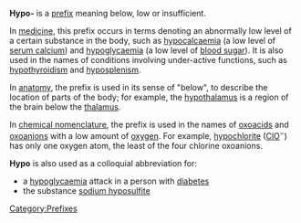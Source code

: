 '''Hypo-''' is a [[prefix (linguistics)|prefix]] meaning below, low or insufficient.

In [[medicine]], this prefix occurs in terms denoting an abnormally low level of a certain substance in the body,
such as [[hypocalcaemia]] (a low level of [[Calcium metabolism|serum calcium]]) and [[hypoglycaemia]] (a low level of [[blood sugar]]).  It is also used in the names of conditions involving under-active functions, such as [[hypothyroidism]] and [[hyposplenism]].

In [[anatomy]], the prefix is used in its sense of "below", to describe the location of parts of the body; for example, the [[hypothalamus]] is a region of the brain below the [[thalamus]].

In [[IUPAC nomenclature of inorganic chemistry|chemical nomenclature]], the prefix is used in the names of [[oxoacid]]s and [[oxoanion]]s with a low amount of [[oxygen]].  For example, [[hypochlorite]] ([[Chlorine|Cl]][[Oxygen|O]]<sup>&minus;</sup>) has only one oxygen atom, the least of the four chlorine oxoanions.

'''Hypo''' is also used as a colloquial abbreviation for:
*a [[hypoglycaemia]] attack in a person with [[diabetes]]
*the substance [[sodium hyposulfite]]

[[Category:Prefixes]]
